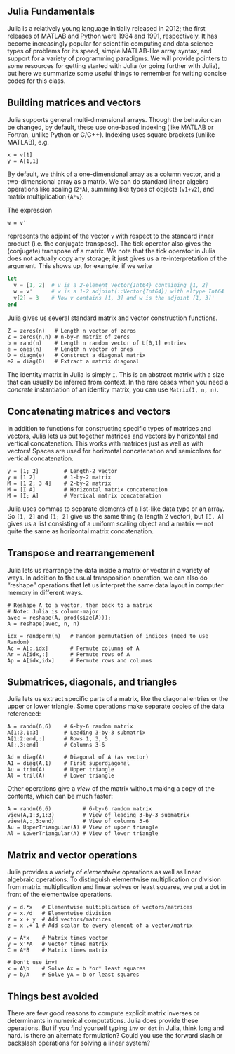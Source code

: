 ## Julia Fundamentals

Julia is a relatively young language initially released in 2012; the first releases of MATLAB and Python were 1984 and 1991, respectively.
It has become increasingly popular for scientific computing and data science types of problems for its speed, simple MATLAB-like array syntax, and support for a variety of programming paradigms.
We will provide pointers to some resources for getting started with Julia (or going further with Julia), but here we summarize some useful things to remember for writing concise codes for this class.

## Building matrices and vectors

Julia supports general multi-dimensional arrays.
Though the behavior can be changed, by default, these use one-based indexing (like MATLAB or Fortran, unlike Python or C/C++).
Indexing uses square brackets (unlike MATLAB), e.g.

```.julia
x = v[1]
y = A[1,1]
```

By default, we think of a one-dimensional array as a column vector, and a two-dimensional array as a matrix.
We can do standard linear algebra operations like scaling (`2*A`), summing like types of objects
(`v1+v2`), and matrix multiplication {`A*v`}.

The expression

```.julia
w = v'
```

represents the adjoint of the vector `v` with respect to the standard inner product (i.e. the conjugate transpose).
The tick operator also gives the (conjugate) transpose of a matrix.
We note that the tick operator in Julia does not actually copy any storage; it just gives us a re-interpretation of the argument.
This shows up, for example, if we write
```julia
let
  v = [1, 2]  # v is a 2-element Vector{Int64} containing [1, 2]
  w = v'      # w is a 1-2 adjoint(::Vector{Int64}) with eltype Int64
  v[2] = 3    # Now v contains [1, 3] and w is the adjoint [1, 3]'
end
```

Julia gives us several standard matrix and vector construction functions.

```.julia
Z = zeros(n)   # Length n vector of zeros
Z = zeros(n,n) # n-by-n matrix of zeros
b = rand(n)    # Length n random vector of U[0,1] entries
e = ones(n)    # Length n vector of ones
D = diagm(e)   # Construct a diagonal matrix
e2 = diag(D)   # Extract a matrix diagonal
```

The identity matrix in Julia is simply `I`.
This is an abstract matrix with a size that can usually be inferred from context.
In the rare cases when you need a *concrete* instantiation of an identity matrix, you can use `Matrix(I, n, n)`.

## Concatenating matrices and vectors

In addition to functions for constructing specific types of matrices and vectors, Julia lets us put together matrices and vectors by horizontal and vertical concatenation.
This works with matrices just as well as with vectors!
Spaces are used for horizontal concatenation and semicolons for vertical concatenation.

```.julia
y = [1; 2]        # Length-2 vector
y = [1 2]         # 1-by-2 matrix
M = [1 2; 3 4]    # 2-by-2 matrix
M = [I A]         # Horizontal matrix concatenation
M = [I; A]        # Vertical matrix concatenation
```

Julia uses commas to separate elements of a list-like data type or an
array.  So `[1, 2]` and `[1; 2]` give us the same thing (a
length 2 vector), but `[I, A]` gives us a list consisting of a
uniform scaling object and a matrix --- not quite the same as horizontal
matrix concatenation.

## Transpose and rearrangemenent

Julia lets us rearrange the data inside a matrix or vector in a variety of ways.
In addition to the usual transposition operation, we can also do "reshape" operations that let us interpret the same data layout in computer memory in different ways.

```.julia
# Reshape A to a vector, then back to a matrix
# Note: Julia is column-major
avec = reshape(A, prod(size(A)));
A = reshape(avec, n, n)
  
idx = randperm(n)   # Random permutation of indices (need to use Random)
Ac = A[:,idx]       # Permute columns of A
Ar = A[idx,:]       # Permute rows of A
Ap = A[idx,idx]     # Permute rows and columns
```

## Submatrices, diagonals, and triangles

Julia lets us extract specific parts of a matrix, like the diagonal entries or the upper or lower triangle.  Some operations make separate copies of the data referenced:

```.julia
A = randn(6,6)    # 6-by-6 random matrix
A[1:3,1:3]        # Leading 3-by-3 submatrix
A[1:2:end,:]      # Rows 1, 3, 5
A[:,3:end]        # Columns 3-6

Ad = diag(A)      # Diagonal of A (as vector)
A1 = diag(A,1)    # First superdiagonal
Au = triu(A)      # Upper triangle
Al = tril(A)      # Lower triangle
```

Other operations give a *view* of the matrix without making a copy of the contents, which can be much faster:

```.julia
A = randn(6,6)          # 6-by-6 random matrix
view(A,1:3,1:3)         # View of leading 3-by-3 submatrix
view(A,:,3:end)         # View of columns 3-6
Au = UpperTriangular(A) # View of upper triangle
Al = LowerTriangular(A) # View of lower triangle
```

## Matrix and vector operations

Julia provides a variety of *elementwise* operations as well as linear algebraic operations.
To distinguish elementwise multiplication or division from matrix multiplication and linear solves or least squares, we put a dot in front of the elementwise operations.

```.julia
y = d.*x   # Elementwise multiplication of vectors/matrices
y = x./d   # Elementwise division
z = x + y  # Add vectors/matrices
z = x .+ 1 # Add scalar to every element of a vector/matrix
  
y = A*x    # Matrix times vector
y = x'*A   # Vector times matrix
C = A*B    # Matrix times matrix

# Don't use inv!
x = A\b    # Solve Ax = b *or* least squares
y = b/A    # Solve yA = b or least squares
```

## Things best avoided

There are few good reasons to compute explicit matrix inverses or determinants in numerical computations.
Julia does provide these operations.
But if you find yourself typing `inv` or `det` in Julia, think long and hard.
Is there an alternate formulation?
Could you use the forward slash or backslash operations for solving a linear system?